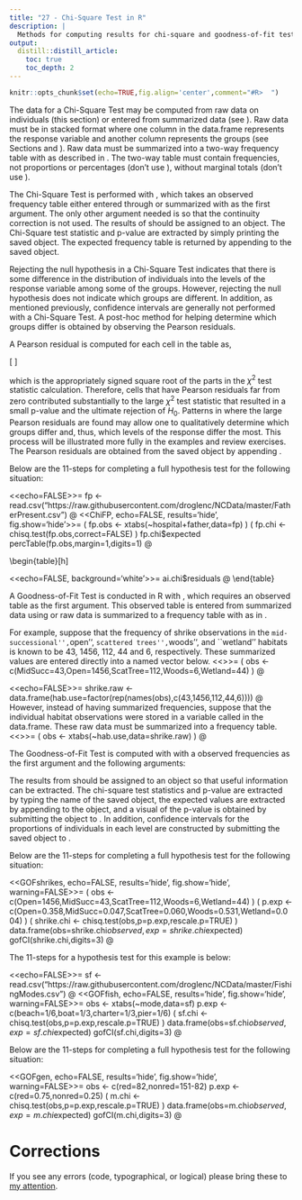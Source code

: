 ```yaml
---
title: "27 - Chi-Square Test in R"
description: |
  Methods for computing results for chi-square and goodness-of-fit tests.
output:
  distill::distill_article:
    toc: true
    toc_depth: 2
---
```


```r
knitr::opts_chunk$set(echo=TRUE,fig.align='center',comment="#R>  ")
```




\vspace{12pt}
\section{Chi-Square test in R (Raw Data)}
\vspace{-3pt}
The data for a Chi-Square Test may be computed from raw data on individuals (this section) or entered from summarized data (see \sectref{sect:chiRSmrzd}). Raw data must be in stacked format where one column in the data.frame represents the response variable and another column represents the groups (see Sections \ref{sect:REnterData} and \ref{sect:2tData}). Raw data must be summarized into a two-way frequency table with \R{xtabs()} as described in \modref{chap:BivEDACat}. The two-way table must contain frequencies, not proportions or percentages (don't use \R{percTable()}), without marginal totals (don't use \R{addMargins()}).

The Chi-Square Test is performed with \R{chisq.test()}, which takes an observed frequency table either entered through \R{matrix()} or summarized with \R{xtabs()} as the first argument. The only other argument needed is \R{correct=FALSE} so that the continuity correction is not used.\footnote{The continuity correction is not used here simply so that the results using R will match hand-calculations. The continuity correction should usually be used.} The results of \R{chisq.test()} should be assigned to an object. The Chi-Square test statistic and p-value are extracted by simply printing the saved object. The expected frequency table is returned by appending \R{\$expected} to the saved object.

Rejecting the null hypothesis in a Chi-Square Test indicates that there is some difference in the distribution of individuals into the levels of the response variable among some of the groups. However, rejecting the null hypothesis does not indicate which groups are different. In addition, as mentioned previously, confidence intervals are generally not performed with a Chi-Square Test. A post-hoc method for helping determine which groups differ is obtained by observing the Pearson residuals.

A Pearson residual is computed for each cell in the table as,

\[ \frac{Observed-Expected}{\sqrt{Expected}} \]

which is the appropriately signed square root of the parts in the $\chi^2$ test statistic calculation. Therefore, cells that have Pearson residuals far from zero contributed substantially to the large $\chi^2$ test statistic that resulted in a small p-value and the ultimate rejection of $H_{0}$. Patterns in where the large Pearson residuals are found may allow one to qualitatively determine which groups differ and, thus, which levels of the response differ the most. This process will be illustrated more fully in the examples and review exercises. The Pearson residuals are obtained from the saved \R{chisq.test()} object by appending \R{\$residuals}.

\subsection{Example - Father Present at Birth}
Below are the 11-steps \sectrefp{sec:11Steps} for completing a full hypothesis test for the following situation:
\vspace{-8pt}
\begin{quote}
\textsl{Daniel Weiss (in ``100\% American'') reported the results of a survey of 300 first-time fathers from four different hospitals (labeled as A, B, C, and D). Each father was asked if he was present (or not) in the delivery room when his child was born. The results of the survey are in \href{https://raw.githubusercontent.com/droglenc/NCData/master/FatherPresent.csv}{FatherPresent.csv}. Use these data to determine if there is a difference, at the 5\% level, in the proportion of fathers present in the delivery room among the four hospitals.}
\end{quote}

<<echo=FALSE>>=
fp <- read.csv("https://raw.githubusercontent.com/droglenc/NCData/master/FatherPresent.csv")
@
<<ChiFP, echo=FALSE, results='hide', fig.show='hide'>>=
( fp.obs <- xtabs(~hospital+father,data=fp) )
( fp.chi <- chisq.test(fp.obs,correct=FALSE) )
fp.chi$expected
percTable(fp.obs,margin=1,digits=1)
@

\vspace{-6pt}
\begin{Enumerate}
  \item $\alpha$=0.05.
  \item $H_{0}$:``distribution of fathers presence (or not) during the birth of their child is the same for all four hospitals'' vs. $H_{A}:$ ``the distribution of fathers presence during the birth of their child is NOT the same for all four hospitals.''
  \item A Chi-Square Test is required because (i) a categorical variable (present or absent) was recorded and (ii) four groups are being compared (the hospitals).
  \item The data appear to be part of an observational study with no clear indication of randomization (likely a voluntary response survey).
  \item There are at least five individuals in each cell of the expected table \tabrefp{tab:ChiFPexp}.
  \item The statistic is the observed frequency table \tabrefp{tab:ChiFPobs}.
  \item $\chi^{2}$=\Sexpr{formatC(fp.chi$statistic,format="f",digits=3)} with \Sexpr{fp.chi$parameter} df \tabrefp{tab:ChiFPchi}.
  \item p-value=\Sexpr{kPvalue(fp.chi$p.value,include.p=FALSE)} \tabrefp{tab:ChiFPchi}.
  \item $H_{0}$ is not rejected because the p-value is $>\alpha$.
  \item The distribution of father's presence (or not) at their child's birth does not seem to differ significantly among hospitals where that birth occurred. For comparative purposes, the row-percentage table is in \tabref{tab:ChiFProw}.
\end{Enumerate}

\begin{minipage}{\textwidth}
\textbf{R Appendix:}
\vspace{-4pt}
<<eval=FALSE, results='hide', fig.show='hide', prompt=FALSE>>=
setwd("c:/data/")
fp <- read.csv("FatherPresent.csv")
<<ChiFP>>
@
\end{minipage}

\begin{table}[h]
  \caption{Expected frequency table for father's presence (or absence) during child birth among four hospitals.}
  \label{tab:ChiFPexp}
  \vspace{-12pt}
<<echo=FALSE, background='white'>>=
fp.chi$expected
@
\end{table}

\begin{table}[h]
  \caption{Observed frequency table for father's presence (or absence) during child birth among four hospitals.}
  \label{tab:ChiFPobs}
  \vspace{-12pt}
<<echo=FALSE, background='white'>>=
fp.obs
@
\end{table}

\begin{table}[h]
  \caption{Results from the Chi-Square Test for differences in father's presence during child birth among four hospitals.}
  \label{tab:ChiFPchi}
  \vspace{-12pt}
<<echo=FALSE, background='white'>>=
kHtest(fp.chi)
@
\end{table}

\begin{table}[h]
  \caption{Percentage of father's presence (or absence) during child birth among four hospitals.}
  \label{tab:ChiFProw}
  \vspace{-12pt}
<<echo=FALSE, background='white'>>=
percTable(fp.obs,margin=1,digits=1)
@
\end{table}


\vspace{6pt}
\section{Chi-Square test in R (Summarized Data)} \label{sect:chiRSmrzd}
\vspace{-3pt}
Two-way frequency datat that has already been summarized (outside of R) must be entered into a two-dimensional matrix. The frequencies must first be entered into a vector with the first row of values followed by the second row and so on. This vector is then the first argument to \R{matrix()}, which will also include the number of rows in the frequency table in \R{nrow=} and \R{byrow=TRUE} (which causes the values in the vector to be entered into the matrix in a row-wise manner). The process of entering summarized data into a matrix is better explained by example.

Suppose that you are given this observed frequency table.

\begin{center}
  \begin{tabular}{c|c|c|c|c|c|c|c|}
    \multicolumn{1}{c}{} & \multicolumn{6}{c}{Species} & \multicolumn{1}{c}{} \\
    \cline{2-7}
    Location & A & B & C & D & E & F & \multicolumn{1}{c}{} \\
    \hline
    \multicolumn{1}{|c|}{DI} & 34 & 22 & 14 & 13 & 12 & 5 & \textbf{100} \\
    \hline
    \multicolumn{1}{|c|}{BP} & 62 & 12 & 8 & 7 & 6 & 5 & \textbf{100} \\
    \hline
    & \textbf{96} & \textbf{34} & \textbf{22} & \textbf{20} & \textbf{18} & \textbf{10} & \textbf{200} \\
    \cline{2-8}
  \end{tabular}
\end{center}

The observed frequencies, ignoring the marginal sums, are first entered into a vector called \R{freq} below, which is then transformed into a two-row matrix called \R{obstbl}.
<<>>=
( freq <- c(34,22,14,13,12,5,62,12,8,7,6,5) )
( obstbl <- matrix(freq,nrow=2,byrow=TRUE) )
@

The matrix is more informative if the rows and columns are named with \R{rownames()} and \R{colnames()} as shown below.
<<>>=
rownames(obstbl) <- c("DI","BP")
colnames(obstbl) <- c("A","B","C","D","E","F")
obstbl
@

Once this observed table is constructed, the chi-square tests is performed exactly as described in the previous sections (i.e., starting with \R{chisq.test()}).

\subsection{Example - Apostle Islands Plants}
Below are the 11-steps \sectrefp{sec:11Steps} for completing a full hypothesis test for the following situation:
\vspace{-4pt}
\begin{quote}
\textsl{In her Senior Capstone project a Northland College student recorded the dominant (i.e., most abundant) plant species in 100 randomly selected plots on both Devil's Island and the Bayfield Peninsula (i.e., the mainland). There were a total of six ``species'' (one group was called ``other'') recorded (labeled as A, B, C, D, E, and F). The results are shown in the table below. Determine, at the 5\% level, if the frequency of dominant species differs between the two locations.}
\end{quote}

\begin{center}
  \begin{tabular}{c|c|c|c|c|c|c|c|}
    \multicolumn{1}{c}{} & \multicolumn{6}{c}{Species} & \multicolumn{1}{c}{} \\
    \cline{2-7}
    Location & A & B & C & D & E & F & \multicolumn{1}{c}{} \\
    \hline
    \multicolumn{1}{|c|}{DI} & 34 & 22 & 14 & 13 & 12 & 5 & \textbf{100} \\
    \hline
    \multicolumn{1}{|c|}{BP} & 62 & 12 & 8 & 7 & 6 & 5 & \textbf{100} \\
    \hline
    & \textbf{96} & \textbf{34} & \textbf{22} & \textbf{20} & \textbf{18} & \textbf{10} & \textbf{200} \\
    \cline{2-8}
  \end{tabular}
\end{center}

<<ChiAI, echo=FALSE, results='hide', fig.show='hide', warning=FALSE>>=
freq <- c(34,22,14,13,12,5,62,12,8,7,6,5)
ai.obs <- matrix(freq,nrow=2,byrow=TRUE)
rownames(ai.obs) <- c("DI","BP")
colnames(ai.obs) <- c("A","B","C","D","E","F")
( ai.chi <- chisq.test(ai.obs) )
ai.chi$expected
ai.chi$residuals
percTable(ai.obs,margin=1,digits=1)
ai.obs1 <- ai.obs[,-1]
( ai.chi1 <- chisq.test(ai.obs1) )
@

  \begin{Enumerate}
    \item $\alpha$=0.05.
    \item $H_{0}$: ``the distribution of dominant plants species is the same between Devil's Island and the Bayfield Peninsula'' vs. $H_{A}$: ``the distribution of dominant plants species is NOT the same between Devil's Island and the Bayfield Peninsula.''
    \item A Chi-Square Test is required because (i) a categorical variable with six levels (plant species) was recorded and (ii) two grouops are being compared (Devil's Island and Bayfield Peninsula).
    \item The data appear to be part of an observational study where the plots were randomly selected.
    \item There are more than five individuals in each cell of the expected table \tabrefp{tab:ChiAIexp}.
    \item The statistic is the observed frequency table given in the background.
    \item $\chi^{2}$=\Sexpr{formatC(ai.chi$statistic,format="f",digits=2)} with \Sexpr{ai.chi$parameter} df \tabrefp{tab:ChiAIchi}.
    \item p-value=\Sexpr{kPvalue(ai.chi$p.value,include.p=FALSE)} \tabrefp{tab:ChiAIchi}.
    \item $H_{0}$ is rejected because the p-value is $<\alpha$.
    \item There does appear to be a significant difference in the distribution of the dominant plants between the two sites. A look at the Pearson residuals \tabrefp{tab:ChiAIres} and the row-percentage table \tabrefp{tab:ChiAIrow} both suggest that the biggest difference between the two locations is due to ``plant A.''\footnote{When ``Plant A'' is removed from the observed table, the Chi-Square Test performed on the remaining plant species showed no difference in the distribution of the remaining plants between the two locations (\Sexpr{kPvalue(ai.chi1$p.value)}). Thus, most of the difference in plant distributions between Devil's Island and the Bayfield Peninsula appears to be due primarily to ``plant A'' with more of ``plant A'' found on the Bayfield Peninsula than on Devil's Island.}
  \end{Enumerate}

\begin{minipage}{\textwidth}
\textbf{R Appendix:}
<<eval=FALSE, results='hide', fig.show='hide', prompt=FALSE>>=
<<ChiAI>>
@
\end{minipage}

\begin{table}[h]
  \caption{Expected frequency table for dominant plant species on Devil's Island and the Bayfield Peninsula.}
  \label{tab:ChiAIexp}
  \vspace{-12pt}
<<echo=FALSE, background='white'>>=
ai.chi$expected
@
\end{table}

\begin{table}[h]
  \caption{Results from the Chi-Square Test for differences in the distribution of dominant plant species between Devil's Island and the Bayfield Peninsula.}
  \label{tab:ChiAIchi}
  \vspace{-12pt}
<<echo=FALSE, background='white'>>=
kHtest(ai.chi)
@
\end{table}

\begin{table}[h]
  \caption{Pearson residuals from the Chi-Square Test for differences in the distribution of dominant plant species between Devil's Island and Bayfield Peninsula.}
  \label{tab:ChiAIres}
  \vspace{-12pt}
<<echo=FALSE, background='white'>>=
ai.chi$residuals
@
\end{table}

\begin{table}[h]
  \caption{Percentage of dominant plant species within each location (Devil's Island and Bayfield Peninsula).}
  \label{tab:ChiAIrow}
  \vspace{-12pt}
<<echo=FALSE, background='white'>>=
percTable(ai.obs,margin=1,digits=1)
@
\end{table}










\vspace{18pt}
\section{Goodness-of-Fit Test in R}
\vspace{3pt}
\subsection{Data Format}
A Goodness-of-Fit Test is conducted in R with \R{chisq.test()}, which requires an observed table as the first argument. This observed table is entered from summarized data using \R{c()} or raw data is summarized to a frequency table with \R{xtabs()} as in \modref{chap:UnivEDACat}.

For example, suppose that the frequency of shrike observations in the ``mid-successional'', ``open'', ``scattered trees'', ``woods'', and ``wetland'' habitats is known to be 43, 1456, 112, 44 and 6, respectively. These summarized values are entered directly into a named vector below.
<<>>=
( obs <- c(MidSucc=43,Open=1456,ScatTree=112,Woods=6,Wetland=44) )
@

<<echo=FALSE>>=
shrike.raw <- data.frame(hab.use=factor(rep(names(obs),c(43,1456,112,44,6))))
@
However, instead of having summarized frequencies, suppose that the individual habitat observations were stored in a variable called \R{hab.use} in the \R{df} data.frame. These raw data must be summarized into a frequency table.
<<>>=
( obs <- xtabs(~hab.use,data=shrike.raw) )
@

\subsection{Goodness-of-Fit Test}
The Goodness-of-Fit Test is computed with \R{chisq.test()} with a observed frequencies as the first argument and the following arguments:
\vspace{-6pt}
\begin{Itemize}
  \item \R{p=}: a vector of expected proportions for the levels of the theoretical distribution.
  \item \R{rescale.p=TRUE}: rescales the values in \R{p=} to sum to 1. Rescaling is useful if the proportions in \R{p=} were rounded or are expected frequencies.
  \item \R{correct=FALSE}: indicates to not use a ``continuity correction.''\footnote{Some statisticians argue that small chi-square tables with small sample sizes should be corrected for the fact that the chi-square distribution is a continuous distribution. This correction is applied by simply subtracting 0.5 from each observed-expected calculation. We will not use the continuity correction in this course so that R calculations will match hand calculations.}
\end{Itemize}

The results from \R{chisq.test()} should be assigned to an object so that useful information can be extracted. The chi-square test statistics and p-value are extracted by typing the name of the saved object, the expected values are extracted by appending \R{\$expected} to the object, and a visual of the p-value is obtained by submitting the object to \R{plot()}. In addition, confidence intervals for the proportions of individuals in each level are constructed by submitting the saved object to \R{gofCI()}.

\subsection{Example - Loggerhead Shrikes}
Below are the 11-steps \sectrefp{sec:11Steps} for completing a full hypothesis test for the following situation:
\vspace{-4pt}
\begin{quote}
\textsl{\href{http://www.jstor.org/stable/4162345}{Bohall-Wood (1987)} constructed 24 random 16-km transects along roads in counties near Gainesville, FL. Two observers censused each transect once every 2 weeks from 18 October 1981 to 30 October 1982, by driving 32 km/h and scanning both sides of the road for perched and flying shrikes (\textbf{Lanius ludovicianus}). The habitat, whether the bird was on the roadside or actually in the habitat, and the perch type were recorded for each shrike observed. Habitats were grouped into five categories. The number of shrikes observed in each habitat was 1456 in open areas, 43 in midsuccessional, 112 in scattered trees, 44 in woods, and 6 in wetlands. Separate analyses were used to construct the proportion of habitat available in each of the five habitat types. These results were as follows: 0.358 open, 0.047 midsuccessional, 0.060 scattered trees, 0.531 woods, and 0.004 wetlands. Use these data to determine, at the 5\% level, if shrikes are using the habitat in proportion to its availability.}
\end{quote}

<<GOFshrikes, echo=FALSE, results='hide', fig.show='hide', warning=FALSE>>=
( obs <- c(Open=1456,MidSucc=43,ScatTree=112,Woods=6,Wetland=44) )
( p.exp <- c(Open=0.358,MidSucc=0.047,ScatTree=0.060,Woods=0.531,Wetland=0.004) )
( shrike.chi <- chisq.test(obs,p=p.exp,rescale.p=TRUE) )
data.frame(obs=shrike.chi$observed,exp=shrike.chi$expected)
gofCI(shrike.chi,digits=3)
@

\begin{Enumerate}
  \item $\alpha$=0.05.
  \item $H_{0}$:``distribution of habitat use by shrikes is the same as the proportions of available habitat'' vs. $H_{A}$:``distribution of habitat use by shrikes is NOT the same as the proportions of available habitat.''
  \item A Goodness-of-Fit Test is required because (i) a categorical variable was recorded (habitat use), (ii) a single group (or population) was considered (shrikes in this area), and (iii) the observed distribution is compared to a theoretical distribution.
  \item The data appear to be part of an observational study where the individuals were not randomly selected but the transects upon which they were observed were.
  \item There are more than five individuals expected in each habitat level \tabrefp{tab:GOFshrikesRes}.
  \item The statistic is the observed frequency table in \tabref{tab:GOFshrikesRes}.
  \item $\chi^2$=\Sexpr{formatC(shrike.chi$statistic,format="f",digits=1)} with \Sexpr{round(shrike.chi$parameter,0)} df \tabrefp{tab:GOFshrikesChi}.
  \item p-value\Sexpr{kPvalue(shrike.chi$p.value,include.p=FALSE)} \tabrefp{tab:GOFshrikesChi}.
  \item $H_{0}$ is rejected because the p-value$<\alpha$.
  \item The shrikes do not appear to use habitats in the same proportions as the availability of the habitat.
  \item The 95\% confidence intervals for the proportion of use in each habitat level are in \tabref{tab:GOFshrikesCIs}. From these results it appears that the shrikes use the ``open'' habitat much more often and the ``woods'' habitat mush less often than would be expected if they used all habitats in proportion to their availability.
\end{Enumerate}

\begin{minipage}{\textwidth}
\textbf{R Appendix:}
<<eval=FALSE, results='hide', fig.show='hide', prompt=FALSE>>=
<<GOFshrikes>>
@
\end{minipage}

\begin{table}[h]
  \caption{Observed and expected frequencies for the Goodness-of-Fit Test for shrike habitat use.}
  \label{tab:GOFshrikesRes}
  \vspace{-12pt}
<<echo=FALSE, background='white'>>=
data.frame(obs=shrike.chi$observed,exp=shrike.chi$expected)
@
\end{table}

\begin{table}[h]
  \caption{Results from the Goodness-of-Fit Test for shrike habitat use.}
  \label{tab:GOFshrikesChi}
  \vspace{-12pt}
<<echo=FALSE, background='white'>>=
kHtest(shrike.chi)
@
\end{table}

\begin{table}[h]
  \caption{Observed proportions, 95\% condidence intervals for the proprtions, and expected proportions for shrike habitat use.}
  \label{tab:GOFshrikesCIs}
  \vspace{-12pt}
<<echo=FALSE, background='white'>>=
gofCI(shrike.chi,digits=3)
@
\end{table}

\vspace{18pt}
\subsection{Example - Modes of Fishing}
The 11-steps \sectrefp{sec:11Steps} for a hypothesis test for this example is below:
\vspace{-4pt}
\begin{quote}
\textsl{\href{http://www.mitpressjournals.org/doi/abs/10.1162/003465399767923827}{Herriges and King (1999)} examined modes of fishing for a large number of recreational saltwater users in southern California. One of the questions asked in their Southern California Sportfishing Survey was what ``mode'' they used for fishing -- ``from the beach'', ``from a fishing pier'', ``on a private boat'', or ``on a chartered boat.''  The results to this question, along with other data not used here, are found in \href{https://raw.githubusercontent.com/droglenc/NCData/master/FishingModes.csv}{FishingModes.csv}. One hypothesis of interest states that two-thirds of the users will fish from a boat, split evenly between private and charter boats, while the other one-third will fish from land, also split even between those fishing on the beach and those from a pier. Use the data in the \var{mode} variable of the data file to determine if this hypothesis is supported at the 10\% level.}
\end{quote}

<<echo=FALSE>>=
sf <- read.csv("https://raw.githubusercontent.com/droglenc/NCData/master/FishingModes.csv")
@
<<GOFfish, echo=FALSE, results='hide', fig.show='hide', warning=FALSE>>=
obs <- xtabs(~mode,data=sf)
p.exp <- c(beach=1/6,boat=1/3,charter=1/3,pier=1/6)
( sf.chi <- chisq.test(obs,p=p.exp,rescale.p=TRUE) )
data.frame(obs=sf.chi$observed,exp=sf.chi$expected)
gofCI(sf.chi,digits=3)
@

\begin{Enumerate}
  \item $\alpha$=0.10.
  \item $H_{0}$:``The distribution will follow the proportions of $\frac{1}{3}$, $\frac{1}{3}$, $\frac{1}{6}$, and $\frac{1}{6}$ for private boat, charter boat, beach, and pier modes of fishing, respectively'' vs. $H_{A}$:``The distribution will NOT follow the proportions of $\frac{1}{3}$, $\frac{1}{3}$, $\frac{1}{6}$, and $\frac{1}{6}$ for private boat, charter boat, beach, and pier modes of fishing, respectively.''  [\textit{Thought process -- the two-thirds for ``boat'' fishing is split to one-third each for private and charter boats; the one-third, or two-sixths, for ``land'' fishing is split to one-sixth each for beach and pier fishing.}]
  \item A Goodness-of-Fit Test is required because (i) a categorical variable was recorded (mode), (ii) a single group (or population) was considered (Southern California Sportfishers), and (iii) the obseved distribution is compared to a theoretical distribution.
  \item The data appear to be part of an observational study where the individuals were not obviously (probably were not) randomly selected.
  \item There are more than five individuals expected in each mode \tabrefp{tab:GOFfishRes}.
  \item The statistic is the observed frequency table in \tabref{tab:GOFfishRes}.
  \item $\chi^2$=\Sexpr{formatC(sf.chi$statistic,format="f",digits=3)} with \Sexpr{round(sf.chi$parameter,0)} df \tabrefp{tab:GOFfishChi}.
  \item p-value\Sexpr{kPvalue(sf.chi$p.value,include.p=FALSE)} \tabrefp{tab:GOFfishChi}.
  \item $H_{0}$ is rejected because the p-value$<\alpha$.
  \item The modes of fishing do not appear to match the distribution outlined in the null hypothesis.
  \item The 95\% confidence intervals for the proportion of use of each mode is in \tabref{tab:GOFfishCIs}. From these results it is apparent that the users use the beach slightly less than expected and use charter boats slightly more than expected. The use of the pier and private boats are not different from expected.
\end{Enumerate}

\vspace{-6pt}
\begin{minipage}{\textwidth}
\textbf{R Appendix:}
\vspace{-6pt}
<<eval=FALSE, results='hide', fig.show='hide', prompt=FALSE>>=
setwd("c:/data/")
sf <- read.csv("FishingModes.csv")
<<GOFfish>>
@
\end{minipage}

\begin{table}[h]
  \caption{Observed and expected frequencies for the Goodness-of-Fit Test for modes of fishing.}
  \label{tab:GOFfishRes}
  \vspace{-12pt}
<<echo=FALSE, background='white'>>=
data.frame(obs=sf.chi$observed,exp=sf.chi$expected)
@
\end{table}

\vspace{-6pt}
\begin{table}[h]
  \caption{Results from the Goodness-of-Fit Test for modes of fishing.}
  \label{tab:GOFfishChi}
  \vspace{-12pt}
<<echo=FALSE, background='white'>>=
kHtest(sf.chi)
@
\end{table}

\vspace{-6pt}
\begin{table}[h]
  \caption{Observed proportions, 95\% condidence intervals for the proprtions, and expected proportions for modes of fishing.}
  \label{tab:GOFfishCIs}
  \vspace{-12pt}
<<echo=FALSE, background='white'>>=
gofCI(sf.chi,digits=3)
@
\end{table}


\subsection{Example - Mendelian Genetics II}
\vspace{-4pt}
Below are the 11-steps \sectrefp{sec:11Steps} for completing a full hypothesis test for the following situation:
\vspace{-6pt}
\begin{quote}
\textsl{Geneticists hypothesized that three of every four progeny from a cross between two parent fruitflies known to possess both a dominant and recessive allele would have red eyes. In a controlled experiment, 82 of 151 randomly selected progeny had red eyes. Test at the 1\% level if the percentage of red-eyed progeny in the population of progeny is different than what was hypothesized.}
\end{quote}
\vspace{-10pt}

<<GOFgen, echo=FALSE, results='hide', fig.show='hide', warning=FALSE>>=
obs <- c(red=82,nonred=151-82)
p.exp <- c(red=0.75,nonred=0.25)
( m.chi <- chisq.test(obs,p=p.exp,rescale.p=TRUE) )
data.frame(obs=m.chi$observed,exp=m.chi$expected)
gofCI(m.chi,digits=3)
@

\begin{Enumerate}
  \item $\alpha$=0.01.
  \item $H_{0}$:``The proportion of progeny with red eyes is 0.75'' vs. $H_{A}$:``The proportion of progeny with red eyes is NOT 0.75.''
  \item A Goodness-of-Fit Test is required because (i) a categorical variable was recorded (red eye color or not), (ii) a single group (or population) was considered in the experiment, and (iii) the observed distribution is compared to a theoretical distribution.
  \item The data appear to be experimental in that a specific cross was made and the environment in which they were raised was controlled. Progeny were randomly selected.
  \item There are more than five individuals expected in each eye level \tabrefp{tab:GOFgenRes}.
  \item The appropriate statistic is the observed frequency table in \tabref{tab:GOFgenRes}.
  \item $\chi^2$=\Sexpr{formatC(m.chi$statistic,format="f",digits=2)} with \Sexpr{round(m.chi$parameter,0)} df \tabrefp{tab:GOFgenChi}
  \item p-value\Sexpr{kPvalue(m.chi$p.value,include.p=FALSE)} \tabrefp{tab:GOFgenChi}.
  \item $H_{0}$ is rejected because the p-value $<\alpha$.
  \item The proportion of red-eyed progeny appears to be different than 0.75. Thus, the Mendelian theory is not supported by these results.
  \item From the 95\% confidence intervals in \tabref{tab:GOFgenCIs} it appears that the proportion of progeny with red eyes was between \Sexpr{formatC(gofCI(m.chi)["red","p.LCI"],format="f",digits=3)} and \Sexpr{formatC(gofCI(m.chi)["red","p.UCI"],format="f",digits=3)}, which indicates that there were many fewer red-eyed progeny than would be expected from the Mendelian theory.
\end{Enumerate}

\vspace{-6pt}
\begin{minipage}{\textwidth}
\textbf{R Appendix:}
\vspace{-4pt}
<<eval=FALSE, results='hide', fig.show='hide', prompt=FALSE>>=
<<GOFgen>>
@
\end{minipage}

\begin{table}[h]
  \caption{Observed and expected frequencies for the Goodness-of-Fit Test for the genetic cross experiment.}
  \label{tab:GOFgenRes}
  \vspace{-14pt}
<<echo=FALSE, background='white'>>=
data.frame(obs=m.chi$observed,exp=m.chi$expected)
@
\end{table}

\vspace{-6pt}
\begin{table}[h]
  \caption{Results from the Goodness-of-Fit Test for the genetic cross experiment.}
  \label{tab:GOFgenChi}
  \vspace{-14pt}
<<echo=FALSE, background='white'>>=
kHtest(m.chi)
@
\end{table}

\vspace{-6pt}
\begin{table}[h]
  \caption{Observed proportions, 95\% condidence intervals for the proprtions, and expected proportions for eye colors in the genetic cross experiment.}
  \label{tab:GOFgenCIs}
  \vspace{-14pt}
<<echo=FALSE, background='white'>>=
gofCI(m.chi,digits=3)
@
\end{table}



# Corrections {.appendix}
If you see any errors (code, typographical, or logical) please bring these to [my attention](mailto:dogle@northland.edu).

